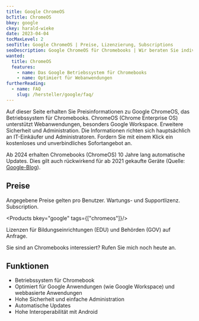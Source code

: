 ```yaml
---
title: Google ChromeOS
bcTitle: ChromeOS
bkey: google
ckey: harald-wieke
date: 2023-04-04
tocMaxLevel: 2
seoTitle: Google ChromeOS | Preise, Lizenzierung, Subscriptions
seoDescription: Google ChromeOS für Chromebooks | Wir beraten Sie individuell bei Fragen zu Lizenzierung und Kosten.
wanted:
  title: ChromeOS
  features:
    - name: Das Google Betriebssystem für Chromebooks
    - name: Optimiert für Webanwendungen
furtherReading:
  - name: FAQ
    slug: /hersteller/google/faq/
---
```



<Intro>


  Auf dieser Seite erhalten Sie Preisinformationen zu Google ChromeOS, das Betriebssystem für Chromebooks.
  ChromeOS (Chrome Enterprise OS) unterstützt Webanwendungen, besonders Google Workspace. Erweitere Sicherheit und Administration.
  Die Informationen richten sich hauptsächlich an IT-Einkäufer und Administratoren.
  Fordern Sie mit einem Klick ein kostenloses und unverbindliches Sofortangebot an.

</Intro>

<TOC />

<Info>

  Ab 2024 erhalten Chromebooks (ChromeOS) 10 Jahre lang automatische Updates.
  Dies gilt auch rückwirkend für ab 2021 gekaufte Geräte (Quelle: [Google-Blog](https://blog.google/outreach-initiatives/education/automatic-update-extension-chromebook/)).

</Info>


## Preise

Angegebene Preise gelten pro Benutzer. Wartungs- und Supportlizenz. Subscription.

<Products bkey="google" tags={["chromeos"]}/>





<GetInTouch variant="info">

Lizenzen für Bildungseinrichtungen (EDU) und Behörden (GOV) auf Anfrage.

Sie sind an Chromebooks interessiert? Rufen Sie mich noch heute an.

</GetInTouch>


## Funktionen

<ArrowList>

- Betriebssystem für Chromebook
- Optimiert für Google Anwendungen (wie Google Workspace) und webbasierte Anwendungen
- Hohe Sicherheit und einfache Administration
- Automatische Updates
- Hohe Interoperabilität mit Android

</ArrowList>
